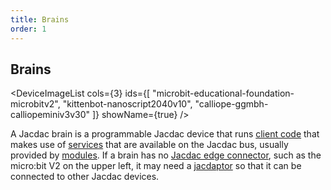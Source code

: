 ```yaml
---
title: Brains
order: 1
---
```


## Brains

<DeviceImageList
    cols={3}
    ids={[
        "microbit-educational-foundation-microbitv2",
        "kittenbot-nanoscript2040v10",
        "calliope-ggmbh-calliopeminiv3v30"
    ]}
    showName={true}
/>

A Jacdac brain is a programmable Jacdac device that runs [client code](/clients)
that makes use of [services](/services) that are available on the Jacdac bus,
usually provided by [modules](/start/modules). If a
brain has no [Jacdac edge connector](/start/edgeconnector), such as the micro:bit V2
on the upper left, it may need a [jacdaptor](/start/jacdaptors)
so that it can be connected to other Jacdac devices.
